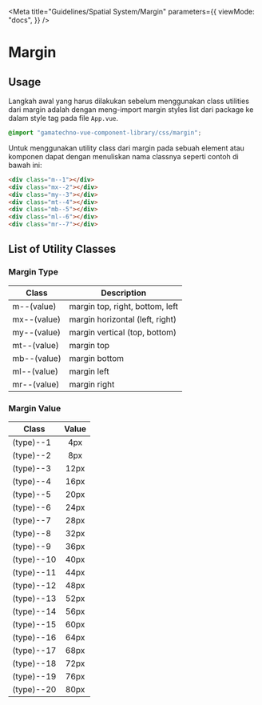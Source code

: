 
<Meta
  title="Guidelines/Spatial System/Margin"
  parameters={{
    viewMode: "docs",
  }}
/>

<style>{`
  .sample-box {
    width: 120px;
    height: 120px;
    background-color: #FFD5D2;
  }
`}</style>

# Margin

## Usage

Langkah awal yang harus dilakukan sebelum menggunakan class utilities dari margin adalah dengan meng-import margin styles list dari package ke dalam style tag pada file `App.vue`.

```css
@import "gamatechno-vue-component-library/css/margin";
```

Untuk menggunakan utility class dari margin pada sebuah element atau komponen dapat dengan menuliskan nama classnya seperti contoh di bawah ini:

```html
<div class="m--1"></div>
<div class="mx--2"></div>
<div class="my--3"></div>
<div class="mt--4"></div>
<div class="mb--5"></div>
<div class="ml--6"></div>
<div class="mr--7"></div>
```

## List of Utility Classes

### Margin Type

| Class       | Description                     |
| ----------- | ------------------------------- |
| m--(value)  | margin top, right, bottom, left |
| mx--(value) | margin horizontal (left, right) |
| my--(value) | margin vertical (top, bottom)   |
| mt--(value) | margin top                      |
| mb--(value) | margin bottom                   |
| ml--(value) | margin left                     |
| mr--(value) | margin right                    |

### Margin Value

| Class      | Value |
| ---------- | :---: |
| (type)--1  |  4px  |
| (type)--2  |  8px  |
| (type)--3  | 12px  |
| (type)--4  | 16px  |
| (type)--5  | 20px  |
| (type)--6  | 24px  |
| (type)--7  | 28px  |
| (type)--8  | 32px  |
| (type)--9  | 36px  |
| (type)--10 | 40px  |
| (type)--11 | 44px  |
| (type)--12 | 48px  |
| (type)--13 | 52px  |
| (type)--14 | 56px  |
| (type)--15 | 60px  |
| (type)--16 | 64px  |
| (type)--17 | 68px  |
| (type)--18 | 72px  |
| (type)--19 | 76px  |
| (type)--20 | 80px  |
